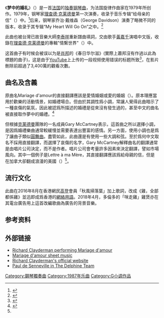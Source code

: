 {{noteTA
|1=zh-cn:视频;zh-tw:影片;zh-hk:影片
}}
{{Infobox musical composition
| name        = 夢中的婚禮
| native_name = Mariage d'amour
| translation = 梦中的婚礼
| key         = [[G小调|G小调]]
| composer    = [[保罗·德·塞内维尔|保罗·德·塞内维尔]]
| composed    = {{Start date|1978}}
| period      = [[当代古典音乐|当代古典音乐]]
| duration    = {{Duration|m=2|s=41}}<ref>{{Cite web |url=https://www.discogs.com/Richard-Clayderman-Lettre-Ma-M%C3%A8re/release/4272606 |title=Richard Clayderman - Lettre À Ma Mère (CD) |publisher=Discogs |accessdate=2016-12-05 |archive-date=2016-10-27 |archive-url=https://web.archive.org/web/20161027014824/https://www.discogs.com/Richard-Clayderman-Lettre-Ma-M%C3%A8re/release/4272606 |dead-url=no }}</ref> {{small|[Richard Clayderman's version]}}<br />{{Duration|m=4|s=23}} {{small|[George Davidson's version]}}
| scoring             = 钢琴
| premiere_date       = 1979年
| premiere_performers = [[理查德·克莱德曼|理查德·克莱德曼]]
}}
《'''梦中的婚礼'''》（{{lang-fr|''Mariage d'amour''}}）是一首[[法国|法国]]的[[独奏|独奏]][[钢琴曲|钢琴曲]]，为法国旋律作曲家{{link-en|保罗·德·塞内维尔|Paul de Senneville}}在1979年所创作。1979年，钢琴家[[理查德·克莱德曼|理查德·克莱德曼]]第一次演奏，收录于音乐专辑“给母亲的信”（{{lang|fr|Lettre à ma Mère}}）中。<ref>{{cite web |url=http://www.clayderman.co.uk/richard_clayderman_the_volumes.htm |title=Richard Clayderman Collection (French Volumes) |accessdate=2016-09-14 |deadurl=yes |archiveurl=https://web.archive.org/web/20130502000726/http://www.clayderman.co.uk/richard_clayderman_the_volumes.htm |archivedate=2013-05-02 }}</ref>后来，钢琴家乔治·戴维森（George Davidson）演奏了略微不同的版本，收录于其专辑“My Heart Will Go On”之中。<ref>{{Cite web |url=http://georgedavidson.com/music-listen.php |title=George Davidson Concert Pianist. Listen mp3. Online store, CD Releases |accessdate=2016-12-05 |archivedate=2019-07-10 |archiveurl=https://web.archive.org/web/20190710191253/http://georgedavidson.com/music-listen.php |dead-url=no }}</ref>

此曲也被台灣已故音樂大師[[李泰祥|李泰祥]]重新譜曲填詞，交由歌手[[黃嘉千|黃嘉千]]演唱中文版，收錄在[[理查德·克莱德曼|理查德·克莱德曼]]的專輯"情繫世界"（{{lang|en|Passions of the World}}）中。

这首曲子有时候会被误以为是[[弗雷德里克·肖邦|肖邦]]的《春日华尔滋》(實際上蕭邦沒有作過以此為標題的曲子)，这是由于[[YouTube|YouTube]]上上传的一段视频使用错误的标题所致<ref>{{Cite web |url=https://www.youtube.com/watch?v=KmzFDEu2RoA |title=Chopin - Spring Waltz（影片已無法撥放） |accessdate=2016-12-05 |archive-date=2017-02-16 |archive-url=https://web.archive.org/web/20170216085035/https://www.youtube.com/watch?v=KmzFDEu2RoA }}</ref>，在影片刪除前超過了3,400萬的觀看次數。

== 曲名及含義 ==
原曲名Mariage d'amour的直接翻譯應該是愛情婚姻或愛的婚姻（{{Lang-en|Marriage of Love}}）。原本理應當用於歡樂的活動情景，如婚禮場合。但由於其調性爲小調，常讓人覺得此曲暗示了一種哀傷的氣氛，因此被認爲所描述的婚禮是從來沒有發生過的，甚至中文的曲名被直接取作夢中的婚禮。<ref name=":0">{{Cite web|title=What Is The Meaning Of Richard Clayderman's Mariage d’Amour?|url=https://www.thepiano.sg/piano/read/what-meaning-richard-claydermans-mariage-damour|accessdate=2020-08-11|author=ThePiano.SG|date=2016|format=|publisher=|language=en|archive-date=2016-11-16|archive-url=https://web.archive.org/web/20161116194653/http://www.thepiano.sg/piano/read/what-meaning-richard-claydermans-mariage-damour|dead-url=no}}</ref>

但根據[[理查德·克莱德曼|克莱德曼]]團隊的一名成員Gary McCartney表示，這首曲之所以選擇小調，是因爲婚禮樂曲通常較緩慢並需要表達出豐富的感情。另一方面，使用小調也是爲了讓曲子類似[[圓舞曲|圓舞曲]]。盡管如此，此曲還是有使用一些大調和弦。至於爲何中文取名不採用直接翻譯，而選擇了哀傷的名字，Gary McCartney解釋曲名的翻譯通常是由唱片公司決定，而不是作者。唱片公司會考量許多因素來決定翻譯，譬如市場風向。其中一個例子是Lettre à ma Mère，其直接翻譯應該爲給母親的信，但是在加拿大卻翻成浪漫的美國（{{Lang-en|Romantic America}}）<ref name=":0" />。

==流行文化==
此曲在2016年8月在香港網民[[高登討論區|高登]]會員「秋風掃落葉」加上歌詞，改成《雞，全部都係雞》並迅即成爲香港的[[網絡用語|網絡用語]]。2018年4月，多倫多的「咪走雞」雞煲亦在其電台廣告用上這首改編歌曲為廣告的背景音樂。

==参考资料==
{{reflist}}

==外部链接==
* [https://www.youtube.com/watch?v=YCl-0lu0vHM Richard Clayderman performing Mariage d'amour] {{Wayback|url=https://www.youtube.com/watch?v=YCl-0lu0vHM |date=20200209042705 }}
* [https://musescore.com/user/1393366/scores/595961 Mariage d'amour sheet music] {{Wayback|url=https://musescore.com/user/1393366/scores/595961 |date=20160919022307 }}
* [http://www.clayderman.co.uk Richard Clayderman's official website]
* [https://web.archive.org/web/20130709152321/http://www.clayderman.co.uk/the_delphine_team.htm Paul de Senneville in The Delphine Team]

[[Category:鋼琴獨奏曲|Category:鋼琴獨奏曲]]
[[Category:1987年乐曲|Category:1987年乐曲]]
[[Category:G小调作品|Category:G小调作品]]